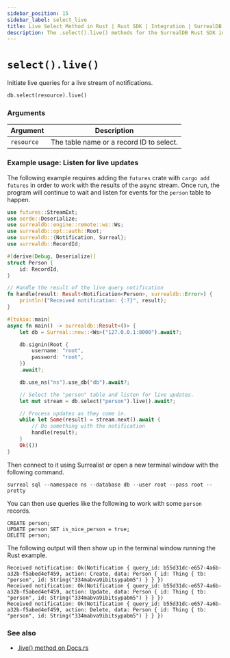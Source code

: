 ```yaml
---
sidebar_position: 15
sidebar_label: select_live
title: Live Select Method in Rust | Rust SDK | Integration | SurrealDB
description: The .select().live() methods for the SurrealDB Rust SDK initiate live queries for a live stream of notifications.
---
```


# `select().live()`

Initiate live queries for a live stream of notifications.

```rust title="Method Syntax"
db.select(resource).live()
```

### Arguments
<table>
    <thead>
        <tr>
            <th colspan="2" scope="col">Argument</th>
            <th colspan="2" scope="col">Description</th>
        </tr>
    </thead>
    <tbody>
        <tr>
            <td colspan="2" scope="row" data-label="Argument">
                <code>resource</code>
            </td>
            <td colspan="2" scope="row" data-label="Description">
                The table name or a record ID to select.
            </td>
        </tr>
    </tbody>
</table>

### Example usage: Listen for live updates

The following example requires adding the `futures` crate with `cargo add futures` in order to work with the results of the async stream. Once run, the program will continue to wait and listen for events for the `person` table to happen.

```rust
use futures::StreamExt;
use serde::Deserialize;
use surrealdb::engine::remote::ws::Ws;
use surrealdb::opt::auth::Root;
use surrealdb::{Notification, Surreal};
use surrealdb::RecordId;

#[derive(Debug, Deserialize)]
struct Person {
    id: RecordId,
}

// Handle the result of the live query notification
fn handle(result: Result<Notification<Person>, surrealdb::Error>) {
    println!("Received notification: {:?}", result);
}

#[tokio::main]
async fn main() -> surrealdb::Result<()> {
    let db = Surreal::new::<Ws>("127.0.0.1:8000").await?;

    db.signin(Root {
        username: "root",
        password: "root",
    })
    .await?;

    db.use_ns("ns").use_db("db").await?;

    // Select the "person" table and listen for live updates.
    let mut stream = db.select("person").live().await?;

    // Process updates as they come in.
    while let Some(result) = stream.next().await {
        // Do something with the notification
        handle(result);
    }
    Ok(())
}
```

Then connect to it using Surrealist or open a new terminal window with the following command.

```
surreal sql --namespace ns --database db --user root --pass root --pretty
```

You can then use queries like the following to work with some `person` records.

```surql
CREATE person;
UPDATE person SET is_nice_person = true;
DELETE person;
```

The following output will then show up in the terminal window running the Rust example.

```
Received notification: Ok(Notification { query_id: b55d31dc-e657-4a6b-a32b-f5abed4ef459, action: Create, data: Person { id: Thing { tb: "person", id: String("334mabva9ibitsypabm5") } } })
Received notification: Ok(Notification { query_id: b55d31dc-e657-4a6b-a32b-f5abed4ef459, action: Update, data: Person { id: Thing { tb: "person", id: String("334mabva9ibitsypabm5") } } })
Received notification: Ok(Notification { query_id: b55d31dc-e657-4a6b-a32b-f5abed4ef459, action: Delete, data: Person { id: Thing { tb: "person", id: String("334mabva9ibitsypabm5") } } })
```

### See also

* [.live() method on Docs.rs](https://docs.rs/surrealdb/latest/surrealdb/method/struct.Select.html#method.live)